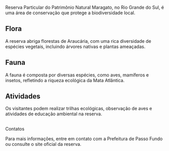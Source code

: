 Reserva Particular do Patrimônio Natural Maragato, no Rio Grande do Sul, é uma área de conservação que protege a biodiversidade local.

## Flora

A reserva abriga florestas de Araucária, com uma rica diversidade de espécies vegetais, incluindo árvores nativas e plantas ameaçadas.

## Fauna

A fauna é composta por diversas espécies, como aves, mamíferos e insetos, refletindo a riqueza ecológica da Mata Atlântica.

## Atividades

Os visitantes podem realizar trilhas ecológicas, observação de aves e atividades de educação ambiental na reserva.

## 

Contatos

Para mais informações, entre em contato com a Prefeitura de Passo Fundo ou consulte o site oficial da reserva.